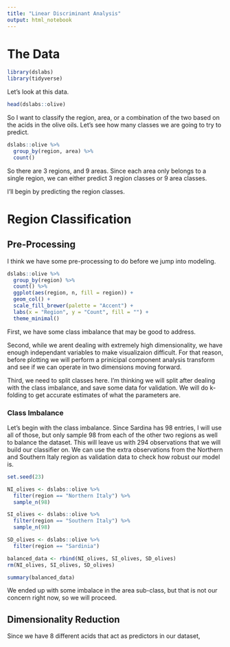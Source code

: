 ```yaml
---
title: "Linear Discriminant Analysis"
output: html_notebook
---
```


# The Data

```r
library(dslabs)
library(tidyverse)
```

Let's look at this data.
```r
head(dslabs::olive)
```

So I want to classify the region, area, or a combination of the two based on the acids in the olive oils. Let's see how many classes we are going to try to predict.

```r
dslabs::olive %>% 
  group_by(region, area) %>% 
  count()
```

So there are 3 regions, and 9 areas. Since each area only belongs to a single region, we can either predict 3 region classes or 9 area classes. 

I'll begin by predicting the region classes.

# Region Classification

## Pre-Processing
I think we have some pre-processing to do before we jump into modeling. 

```r
dslabs::olive %>% 
  group_by(region) %>% 
  count() %>% 
  ggplot(aes(region, n, fill = region)) +
  geom_col() +
  scale_fill_brewer(palette = "Accent") +
  labs(x = "Region", y = "Count", fill = "") +
  theme_minimal()
```

First, we have some class imbalance that may be good to address. 

Second, while we arent dealing with extremely high dimensionality, we have enough independant variables to make visualizaion difficult. For that reason, before plotting we will perform a prinicipal component analysis transform and see if we can operate in two dimensions moving forward. 

Third, we need to split classes here. I'm thinking we will split after dealing with the class imbalance, and save some data for validation. We will do k-folding to get accurate estimates of what the parameters are.


### Class Imbalance
Let's begin with the class imbalance. Since Sardina has 98 entries, I will use all of those, but only sample 98 from each of the other two regions as well to balance the dataset. This will leave us with 294 observations that we will build our classifier on. We can use the extra observations from the Northern and Southern Italy region as validation data to check how robust our model is.

```r
set.seed(23)

NI_olives <- dslabs::olive %>% 
  filter(region == "Northern Italy") %>% 
  sample_n(98)

SI_olives <- dslabs::olive %>% 
  filter(region == "Southern Italy") %>% 
  sample_n(98)

SD_olives <- dslabs::olive %>% 
  filter(region == "Sardinia")

balanced_data <- rbind(NI_olives, SI_olives, SD_olives)
rm(NI_olives, SI_olives, SD_olives)

summary(balanced_data)
```

We ended up with some imbalace in the area sub-class, but that is not our concern right now, so we will proceed.

## Dimensionality Reduction

Since we have 8 different acids that act as predictors in our dataset, 









